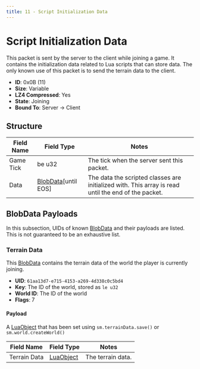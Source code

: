 ```yaml
---
title: 11 - Script Initialization Data
---
```



# Script Initialization Data

This packet is sent by the server to the client while joining a game. It contains the initialization data related to Lua scripts that can store data. The only known use of this packet is to send the terrain data to the client.

- **ID**: 0x0B (11)
- **Size**: Variable
- **LZ4 Compressed**: Yes
- **State**: Joining
- **Bound To**: Server -> Client

## Structure

<BlobDataPacketsNotice />

| Field Name | Field Type | Notes |
|------------|------------|-------|
| Game Tick  | be u32     | The tick when the server sent this packet. |
| Data       | [BlobData](../common-structures/blobdata.mdx)[until EOS] | The data the scripted classes are initialized with. This array is read until the end of the packet. |

## BlobData Payloads

In this subsection, UIDs of known [BlobData](../common-structures/blobdata.mdx) and their payloads are listed. This is not guaranteed to be an exhaustive list.

### Terrain Data

This [BlobData](../common-structures/blobdata.mdx) contains the terrain data of the world the player is currently joining.

- **UID**: `61aa13d7-e715-4153-a269-4d338c0c5bd4`
- **Key**: The ID of the world, stored as `le u32`
- **World ID**: The ID of the world
- **Flags**: 7

#### Payload

A [LuaObject](../../structures/docs/lua-object.mdx) that has been set using `sm.terrainData.save()` or `sm.world.createWorld()`

| Field Name   | Field Type | Notes |
|--------------|------------|-------|
| Terrain Data | [LuaObject](../../structures/docs/lua-object.mdx) | The terrain data. |